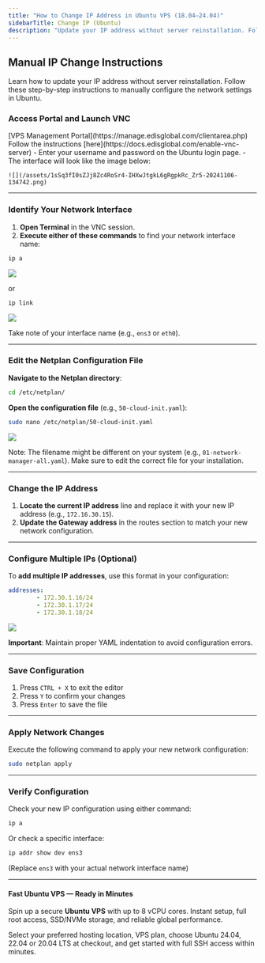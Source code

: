 ```yaml
---
title: "How to Change IP Address in Ubuntu VPS (18.04–24.04)"
sidebarTitle: Change IP (Ubuntu)
description: "Update your IP address without server reinstallation. Follow these step-by-step instructions to manually configure the network settings in Ubuntu."
---
```



## **Manual IP Change Instructions**

Learn how to update your IP address without server reinstallation. Follow these step-by-step instructions to manually configure the network settings in Ubuntu.

### Access Portal and Launch VNC

<Steps>
  <Step title="Log in to your">
    [VPS Management Portal](https://manage.edisglobal.com/clientarea.php)
  </Step>
  <Step title="Enable your VNC server">
    Follow the instructions [here](https://docs.edisglobal.com/enable-vnc-server)
  </Step>
  <Step title="Open VNC">
    - Enter your username and password on the Ubuntu login page.
    - The interface will look like the image below:

    ![](/assets/1sSq3fI0sZJj8Zc4RoSr4-IHXwJtgkL6gRgpkRc_Zr5-20241106-134742.png)
  </Step>
</Steps>

---

### Identify Your Network Interface

1. **Open Terminal** in the VNC session.
2. **Execute either of these commands** to find your network interface name:

```bash
ip a
```

![](/assets/1sSq3fI0sZJj8Zc4RoSr4-ReshjXd-8lmIVKifToQ0M-20241106-134551.png)

or

```bash
ip link
```

![](/assets/1sSq3fI0sZJj8Zc4RoSr4-kRjVlbM0BZZUbByalaeJ8-20241106-134849.png)

Take note of your interface name (e.g., `ens3` or `eth0`).

---

### Edit the Netplan Configuration File

**Navigate to the Netplan directory**:

```bash
cd /etc/netplan/
```

**Open the configuration file** (e.g., `50-cloud-init.yaml`):

```bash
sudo nano /etc/netplan/50-cloud-init.yaml
```

![](/assets/1sSq3fI0sZJj8Zc4RoSr4-E9BdohFiajf-v7_GDh5FM-20241106-134922.png)

Note: The filename might be different on your system (e.g., `01-network-manager-all.yaml`). Make sure to edit the correct file for your installation.

---

### Change the IP Address

1. **Locate the current IP address** line and replace it with your new IP address (e.g., `172.16.30.15`).
2. **Update the Gateway address** in the routes section to match your new network configuration.

---

### Configure Multiple IPs (Optional)

To **add multiple IP addresses**, use this format in your configuration:

```yaml
addresses:
        - 172.30.1.16/24
        - 172.30.1.17/24
        - 172.30.1.18/24
```

![](/assets/1sSq3fI0sZJj8Zc4RoSr4-GAWaDZQs40EA2dwmpDgoQ-20241106-134952.png)

**Important**: Maintain proper YAML indentation to avoid configuration errors.

---

### Save Configuration

1. Press `CTRL + X` to exit the editor
2. Press `Y` to confirm your changes
3. Press `Enter` to save the file

---

### Apply Network Changes

Execute the following command to apply your new network configuration:

```bash
sudo netplan apply
```

---

### Verify Configuration

Check your new IP configuration using either command:

```bash
ip a
```

Or check a specific interface:

```bash
ip addr show dev ens3
```

(Replace `ens3` with your actual network interface name)

---

#### Fast Ubuntu VPS — Ready in Minutes

Spin up a secure **Ubuntu VPS** with up to 8 vCPU cores. Instant setup, full root access, SSD/NVMe storage, and reliable global performance.

Select your preferred hosting location, VPS plan, choose Ubuntu 24.04, 22.04 or 20.04 LTS at checkout, and get started with full SSH access within minutes.

<CtaButton label="Launch Ubuntu VPS" link="https://www.edisglobal.com/#start-now" />